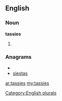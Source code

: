 ==English==

===Noun===
'''tassies'''

# {{plural of|[[tassie]]}}

===Anagrams===
* {{alphagram|aeissst}}
* [[siestas#English|siestas]]

[[Category:English plurals]]

[[ar:tassies]]
[[my:tassies]]